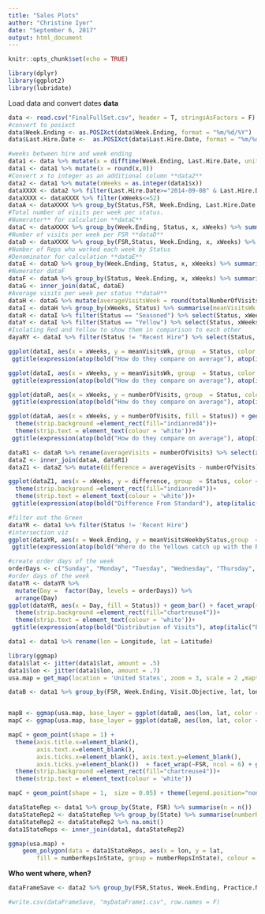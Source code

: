 ```yaml
---
title: "Sales Plots"
author: "Christine Iyer"
date: "September 6, 2017"
output: html_document
---
```


```r
knitr::opts_chunk$set(echo = TRUE)
```

```r
library(dplyr)
library(ggplot2)
library(lubridate)
```




Load data and convert dates **data**

```r
data <- read.csv("FinalFullSet.csv", header = T, stringsAsFactors = F)
#convert to posixct
data$Week.Ending <- as.POSIXct(data$Week.Ending, format = "%m/%d/%Y")
data$Last.Hire.Date <-  as.POSIXct(data$Last.Hire.Date, format = "%m/%d/%Y")
```

```r
#weeks between hire and week ending
data1 <- data %>% mutate(x = difftime(Week.Ending, Last.Hire.Date, units = "weeks"))
data1 <- data1 %>% mutate(x = round(x,0))
#Convert x to integer as an additional column **data2**
data2 <- data1 %>% mutate(xWeeks = as.integer(data1$x))
dataXXXX <- data2 %>% filter(Last.Hire.Date>="2014-09-08" & Last.Hire.Date<= "2015-10-19") 
dataXXXX <- dataXXXX %>% filter(xWeeks<=52)
dataA <- dataXXXX %>% group_by(Status,FSR, Week.Ending, Last.Hire.Date, x, xWeeks) %>% summarise(numberOfVisits = n()) %>% arrange(x)
#Total number of visits per week per status.
#Numerator** for calculation **dataC**
dataC <- dataXXXX %>% group_by(Week.Ending, Status, x, xWeeks) %>% summarise(totalNumberOfVisits = n())
#Number of visits per week per FSR **dataD**
dataD <- dataXXXX %>% group_by(FSR,Status, Week.Ending, x, xWeeks) %>% summarise(n = n())
#Number of Reps who worked each week by Status
#Denominator for calculation **dataE**
dataE <- dataD %>% group_by(Week.Ending, Status, x, xWeeks) %>% summarise(numReps = n())
#Numerator dataF
dataF <- dataA %>% group_by(Status, Week.Ending, x, xWeeks) %>% summarise(totalNumberOfVisits = sum(numberOfVisits)) %>% arrange(Week.Ending)
dataG <- inner_join(dataC, dataE)
#Average visits per week per status **dataH**
dataH <- dataG %>% mutate(averageVisitsWeek = round(totalNumberOfVisits/numReps, 2))
dataI <- dataH %>% group_by(xWeeks, Status) %>% summarise(meanVisitsWk = mean(averageVisitsWeek))
dataR <- dataI %>% filter(Status == "Seasoned") %>% select(Status, xWeeks, numberOfVisits = meanVisitsWk)
dataY <- dataI %>% filter(Status == "Yellow") %>% select(Status, xWeeks, numberOfVisits = meanVisitsWk)
#Isolating Red and Yellow to show them in comparison to each other
dayaRY <- dataI %>% filter(Status != "Recent Hire") %>% select(Status, xWeeks, numberOfVisits = meanVisitsWk)
```


```r
ggplot(dataI, aes(x = xWeeks, y = meanVisitsWk, group  = Status, color = Status)) +  scale_color_manual(values=c("chartreuse4","tomato3", "goldenrod3")) + theme_bw() + geom_smooth(method = "lm", se = FALSE) + 
 ggtitle(expression(atop(bold("How do they compare on average"), atop(italic("Average Visits Per Week"), "")))) + labs(x = "Weeks At the New Job", y = "Average Number of Visits Per Week") 
```


```r
ggplot(dataI, aes(x = xWeeks, y = meanVisitsWk, group  = Status, color = Status))+ geom_line(size = 1) + scale_color_manual(values=c("chartreuse4", "tomato3", "goldenrod3")) + theme_bw()+ 
 ggtitle(expression(atop(bold("How do they compare on average"), atop(italic("Average Visits Per Week"), "")))) + labs(x = "Weeks At the New Job", y = "Average Number of Visits Per Week") 
```


```r
ggplot(dataR, aes(x = xWeeks, y = numberOfVisits, group  = Status, color = Status))+ geom_line(size = 1) + scale_color_manual(values=c("tomato3")) + theme_bw() + 
 ggtitle(expression(atop(bold("How do they compare on average"), atop(italic("Average Visits Per Week"), "")))) + labs(x = "Weeks At the New Job", y = "Average Number of Visits Per Week") 
```


```r
ggplot(dataA, aes(x = xWeeks, y = numberOfVisits, fill = Status)) + geom_bar(aes(fill = Status),stat = "identity")+ facet_wrap(~FSR, ncol = 2) + geom_line(data = dataR, color = "indianred4", size = 1.25) + scale_fill_manual(values=c("chartreuse4", "tomato3", "goldenrod3"))   + theme_bw() +
  theme(strip.background =element_rect(fill="indianred4"))+
  theme(strip.text = element_text(colour = 'white'))+ 
 ggtitle(expression(atop(bold("How do they compare on average"), atop(italic("Average Visits Per Week"), "")))) + labs(x = "Weeks At the New Job", y = "Average Number of Visits Per Week") 
```

```r
dataR1 <- dataR %>% rename(averageVisits = numberOfVisits) %>% select(xWeeks, averageVisits)
dataZ <- inner_join(dataA, dataR1)
dataZ1 <- dataZ %>% mutate(difference = averageVisits - numberOfVisits)
```

```r
ggplot(dataZ1, aes(x = xWeeks, y = difference, group  = Status, color = Status)) + geom_line() + geom_line(size = 1) + scale_color_manual(values=c("chartreuse4", "tomato3", "goldenrod3")) + theme_bw()+ facet_wrap(~FSR, ncol = 2) +geom_hline(yintercept = 0) + geom_smooth(method = "lm", se = FALSE) +
  theme(strip.background =element_rect(fill="indianred4"))+
  theme(strip.text = element_text(colour = 'white'))+ 
 ggtitle(expression(atop(bold("Difference From Standard"), atop(italic("Slope Up means Not Good"), "")))) + labs(x = "Weeks At the New Job", y = "Average Number of Visits Per Week") 
```

```r
#filter out the Green
dataYR <- data1 %>% filter(Status != 'Recent Hire') 
#intersection viz
ggplot(dataYR, aes(x = Week.Ending, y = meanVisitsWeekbyStatus,group  = Status, color = Status)) + scale_color_manual(values=c("tomato3", "goldenrod3")) + theme_bw() + geom_smooth(method = "lm", se = FALSE) + 
 ggtitle(expression(atop(bold("Where do the Yellows catch up with the Reds"), atop(italic("About 44 Weeks"), "")))) + labs(x = "Weeks At the New Job", y = "Average Number of Visits Per Week") + theme(axis.text.x = element_text(angle = 90, hjust = 1)) 
```

```r
#create order days of the week
orderDays <- c("Sunday", "Monday", "Tuesday", "Wednesday", "Thursday", "Friday", "Saturday")
#order days of the week
dataYR <- dataYR %>%
  mutate(Day =  factor(Day, levels = orderDays)) %>%
  arrange(Day)  
ggplot(dataYR, aes(x = Day, fill = Status)) + geom_bar() + facet_wrap(~FSR, ncol = 3) + scale_fill_manual(values=c("tomato3", "goldenrod3")) + theme_bw() + theme(axis.text.x = element_text(angle = 90, hjust = 1)) +
  theme(strip.background =element_rect(fill="chartreuse4"))+
  theme(strip.text = element_text(colour = 'white'))+ 
 ggtitle(expression(atop(bold("Distribution of Visits"), atop(italic("By Day of the Week"), "")))) + labs(y = "Total Number of Visits") 
```

```r
data1 <- data1 %>% rename(lon = Longitude, lat = Latitude)
```

```r
library(ggmap)
data1$lat <- jitter(data1$lat, amount = .5)
data1$lon <- jitter(data1$lon, amount = .7)
usa.map = get_map(location = 'United States', zoom = 3, scale = 2 ,maptype = "toner-lite", source = "stamen")
```



```r

dataB <- data1 %>% group_by(FSR, Week.Ending, Visit.Objective, lat, lon) %>% summarise(n = n())


mapB <- ggmap(usa.map, base_layer = ggplot(dataB, aes(lon, lat, color = Visit.Objective, size = n))) 
mapC <- ggmap(usa.map, base_layer = ggplot(dataB, aes(lon, lat, color = Visit.Objective))) 

mapC + geom_point(shape = 1) +  
  theme(axis.title.x=element_blank(),
        axis.text.x=element_blank(),
        axis.ticks.x=element_blank(), axis.text.y=element_blank(),
        axis.ticks.y=element_blank())  + facet_wrap(~FSR, ncol = 6) + guides(size = FALSE) + theme(legend.position = "bottom") +
  theme(strip.background =element_rect(fill="chartreuse4"))+
  theme(strip.text = element_text(colour = 'white'))

```

```r
mapC + geom_point(shape = 1,  size = 0.05) + theme(legend.position="none")
```

```r
dataStateRep <- data1 %>% group_by(State, FSR) %>% summarise(n = n())
dataStateRep2 <- dataStateRep %>% group_by(State) %>% summarise(numberRepsInState = n())
dataStateRep2 <- dataStateRep2 %>% na.omit()
data1StateReps <- inner_join(data1, dataStateRep2)
```

```r
ggmap(usa.map) +
    geom_polygon(data = data1StateReps, aes(x = lon, y = lat, 
        fill = numberRepsInState, group = numberRepsInState), colour = NA, alpha = 0.5) + scale_fill_distiller(palette = "YlOrRd", trans = "reverse")
```
__Who went where, when?__

```r

dataFrameSave <- data2 %>% group_by(FSR,Status, Week.Ending, Practice.Name, x, xWeeks,Latitude, Longitude) %>% summarise(n = n())
```


```r
#write.csv(dataFrameSave, "myDataFrame1.csv", row.names = F)
```


